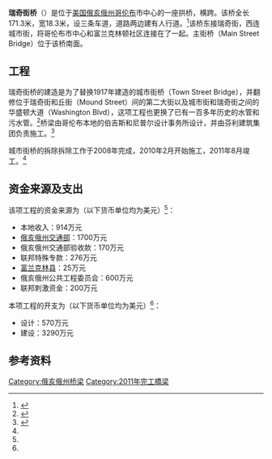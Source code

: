 '''瑞奇街桥'''（{{lang-en|Rich Street Bridge}}）是位于[[美国|美国]][[俄亥俄州|俄亥俄州]][[哥伦布_(俄亥俄)|哥伦布]]市中心的一座拱桥，横跨{{link-en|赛奥托河|Scioto River}}。该桥全长171.3米，宽18.3米，设三条车道，道路两边建有人行道。<ref>{{cite journal|author1=Civil Engineering|title=美国瑞奇街大桥|journal=《世界桥梁》|date=2013年|volume=41|issue=6|pages=93|accessdate=2015-08-09}}</ref>该桥东接瑞奇街，西连城市街，将哥伦布市中心和富兰克林顿社区连接在了一起。主街桥（Main Street Bridge）位于该桥南面。

==工程==
瑞奇街桥的建造是为了替换1917年建造的城市街桥（Town Street Bridge），并翻修位于瑞奇街和丘街（Mound Street）间的第二大街以及城市街和瑞奇街之间的华盛顿大道（Washington Blvd），这项工程也更换了已有一百多年历史的水管和污水管。<ref name="CityofColumbus">{{cite web|url=http://pubserv.ci.columbus.oh.us/transportation/Document_Library/PROJECTS/Rich_Street_Bridge.pdf |title=Rich Street Bridge Replacement |accessdate=August 6, 2010 |work=City of Columbus |archiveurl = https://web.archive.org/web/20091222051818/http://pubserv.ci.columbus.oh.us/transportation/Document_Library/PROJECTS/Rich_Street_Bridge.pdf | archivedate = December 22, 2009}}</ref>桥梁由哥伦布本地的伯吉斯和尼普尔设计事务所设计，并由芬利建筑集团负责施工。<ref>{{cite web|author1=C. J. Kiner|title=Rich Street Bridge Project - The Scioto River gets a ribbon for Columbus’s 200th birthday|url=http://www.burgessniple.com/news-and-media/industry-articles/rich-street-bridge-project-scioto-river-gets-ribbon-columbus-200th-birthday-aspire-2013.pdf|publisher=Burgess and Niple|accessdate=2015-08-09|archive-date=2016-03-09|archive-url=https://web.archive.org/web/20160309062735/http://www.burgessniple.com/news-and-media/industry-articles/rich-street-bridge-project-scioto-river-gets-ribbon-columbus-200th-birthday-aspire-2013.pdf|dead-url=no}}</ref>

城市街桥的拆除拆除工作于2008年完成，2010年2月开始施工，2011年8月竣工。<ref name="CityofColumbus"/>

==资金来源及支出==
该项工程的资金来源为（以下货币单位均为美元）<ref name="CityofColumbus"/>：
* 本地收入：914万元
* [[俄亥俄州交通部|俄亥俄州交通部]]：1700万元
* 俄亥俄州交通部验收款：170万元
* 联邦特殊专款：276万元
* [[富兰克林县_(俄亥俄州)|富兰克林县]]：25万元
* 俄亥俄州公共工程委员会：600万元
* 联邦刺激资金：200万元

本项工程的开支为（以下货币单位均为美元）<ref name="CityofColumbus"/>：
* 设计：570万元
* 建设：3290万元

==参考资料==
{{reflist}}

[[Category:俄亥俄州桥梁|Category:俄亥俄州桥梁]]
[[Category:2011年完工橋梁|Category:2011年完工橋梁]]